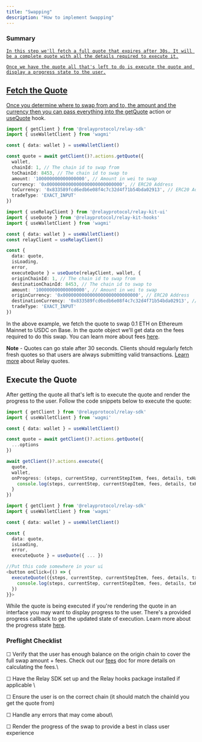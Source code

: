 ```yaml
---
title: "Swapping"
description: "How to implement Swapping"
---
```


### Summary

<Steps>
  <Step title="Fetch the Quote">
    <a href="#fetch-the-quote" style={{ position:"absolute",top:10,left:10,right:10,bottom:10,borderBottom:0 }} />

    In this step we'll fetch a full quote that expires after 30s. It will be a complete quote with all the details required to execute it.
  </Step>
  <Step title="Execute the Quote">
    <a href="#execute-the-quote" style={{ position:"absolute",top:10,left:10,right:10,bottom:10,borderBottom:0 }} />

    Once we have the quote all that's left to do is execute the quote and display a progress state to the user.
  </Step>
</Steps>

## Fetch the Quote

Once you determine where to swap from and to, the amount and the currency then you can pass everything into the [getQuote](/references/sdk/actions/getQuote) action or [useQuote](/references/relay-kit/hooks/useQuote) hook.

<CodeGroup>

```typescript sdk
import { getClient } from '@relayprotocol/relay-sdk'
import { useWalletClient } from 'wagmi'

const { data: wallet } = useWalletClient()

const quote = await getClient()?.actions.getQuote({
  wallet,
  chainId: 1, // The chain id to swap from
  toChainId: 8453, // The chain id to swap to
  amount: '100000000000000000', // Amount in wei to swap
  currency: '0x0000000000000000000000000000', // ERC20 Address
  toCurrency: '0x833589fcd6edb6e08f4c7c32d4f71b54bda02913', // ERC20 Address
  tradeType: 'EXACT_INPUT'
})
```


```typescript hooks
import { useRelayClient } from '@relayprotocol/relay-kit-ui'
import { useQuote } from '@relayprotocol/relay-kit-hooks'
import { useWalletClient } from 'wagmi'

const { data: wallet } = useWalletClient()
const relayClient = useRelayClient()

const {    
  data: quote,
  isLoading,
  error,
  executeQuote } = useQuote(relayClient, wallet, {
  originChainId: 1, // The chain id to swap from
  destinationChainId: 8453, // The chain id to swap to
  amount: '100000000000000000', // Amount in wei to swap
  originCurrency: '0x0000000000000000000000000000', // ERC20 Address
  destinationCurrency: '0x833589fcd6edb6e08f4c7c32d4f71b54bda02913', // ERC20 Address
  tradeType: 'EXACT_INPUT'
})
```

</CodeGroup>

In the above example, we fetch the quote to swap 0.1 ETH on Ethereum Mainnet to USDC on Base. In the quote object we'll get data on the fees required to do this swap. You can learn more about fees [here](/how-it-works/fees).

**Note** - Quotes can go stale after 30 seconds. Clients should regularly fetch fresh quotes so that users are always submitting valid transactions. [Learn more](/how-it-works/the-reservoir-relayer#getting-a-quote) about Relay quotes.

## Execute the Quote

After getting the quote all that's left is to execute the quote and render the progress to the user. Follow the code snippets below to execute the quote:

<CodeGroup>

```typescript sdk
import { getClient } from '@relayprotocol/relay-sdk'
import { useWalletClient } from 'wagmi'

const { data: wallet } = useWalletClient()

const quote = await getClient()?.actions.getQuote({
  ...options
})

await getClient()?.actions.execute({
  quote,
  wallet,
  onProgress: (steps, currentStep, currentStepItem, fees, details, txHashes) => {
    console.log(steps, currentStep, currentStepItem, fees, details, txHashes)
  }
})
```


```typescript hooks
import { getClient } from '@relayprotocol/relay-sdk'
import { useWalletClient } from 'wagmi'

const { data: wallet } = useWalletClient()

const {    
  data: quote,
  isLoading,
  error,
  executeQuote } = useQuote({ ... })

//Put this code somewhere in your ui
<button onClick={() => {
  executeQuote(({steps, currentStep, currentStepItem, fees, details, txHashes}) => {
    console.log(steps, currentStep, currentStepItem, fees, details, txHashes)
  })
}}>
```

</CodeGroup>

While the quote is being executed if you're rendering the quote in an interface you may want to display progress to the user. There's a provided progress callback to get the updated state of execution. Learn more about the progress state [here](/references/sdk/actions/execute#handling-onprogress-updates).

### Preflight Checklist

☐ Verify that the user has enough balance on the origin chain to cover the full swap amount \+ fees. Check out our [fees](/how-it-works/fees) doc for more details on calculating the fees.\

☐ Have the Relay SDK set up and the Relay hooks package installed if applicable \

☐ Ensure the user is on the correct chain (it should match the chainId you get the quote from)

 ☐ Handle any errors that may come about\

☐ Render the progress of the swap to provide a best in class user experience